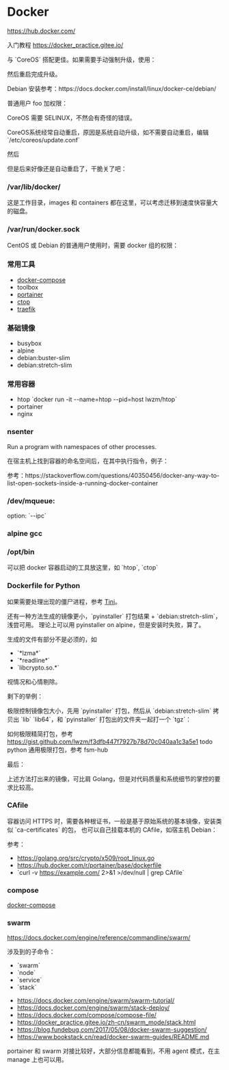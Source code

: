 = Docker =

https://hub.docker.com/

入门教程 https://docker_practice.gitee.io/

与 `CoreOS` 搭配更佳。如果需要手动强制升级，使用：

{{{sh
update_engine_client -update
}}}

然后重启完成升级。

Debian 安装参考：https://docs.docker.com/install/linux/docker-ce/debian/

{{{sh
apt update
apt install -y \
    apt-transport-https \
    ca-certificates \
    curl \
    gnupg-agent \
    software-properties-common

curl -fsSL https://download.docker.com/linux/debian/gpg | apt-key add -

add-apt-repository \
   "deb [arch=amd64] https://download.docker.com/linux/debian \
   $(lsb_release -cs) \
   stable"

apt update
apt install -y docker-ce docker-ce-cli containerd.io
}}}

普通用户 foo 加权限：

{{{sh
usermod -a -G docker foo
}}}

CoreOS 需要 SELINUX，不然会有奇怪的错误。
{{{sh
vi /etc/selinux/config 

SELINUX=permissive
SELINUXTYPE=mcs
}}}

CoreOS系统经常自动重启，原因是系统自动升级，如不需要自动重启，编辑 `/etc/coreos/update.conf`
{{{conf
REBOOT_STRATEGY=off
}}}

然后
{{{sh
systemctl restart update-engine
}}}

但是后来好像还是自动重启了，干脆关了吧：

{{{sh
systemctl stop update-engine
systemctl disable update-engine
}}}

=== /var/lib/docker/ ===

这是工作目录，images 和 containers 都在这里，可以考虑迁移到速度快容量大的磁盘。

=== /var/run/docker.sock ===

CentOS 或 Debian 的普通用户使用时，需要 docker 组的权限：
{{{sh
usermod -a -G docker YOU
}}}

=== 常用工具 ===

* [[https://docs.docker.com/compose/install/|docker-compose]]
* toolbox
* [[https://www.portainer.io/installation/|portainer]]
* [[https://github.com/bcicen/ctop|ctop]]
* [[https://traefik.io/|traefik]]

{{{sh
curl -L "https://github.com/docker/compose/releases/download/1.24.1/docker-compose-$(uname -s)-$(uname -m)" -o /usr/local/bin/docker-compose

# https://github.com/bcicen/ctop/releases
wget https://github.com/bcicen/ctop/releases/download/v0.7.2/ctop-0.7.2-linux-amd64 -O /usr/local/bin/ctop

chmod +x /usr/local/bin/*
}}}

=== 基础镜像 ===

* busybox
* alpine
* debian:buster-slim
* debian:stretch-slim

=== 常用容器 ===

* htop `docker run -it --name=htop --pid=host lwzm/htop`
* portainer
* nginx


=== nsenter ===

Run a program with namespaces of other processes.

在宿主机上找到容器的命名空间后，在其中执行指令，例子：

{{{sh
nsenter -t 30069 -u hostname

# 查看 traefik 的网络链接
nsenter -t 30069 -n netstat -ntp
}}}

参考：https://stackoverflow.com/questions/40350456/docker-any-way-to-list-open-sockets-inside-a-running-docker-container


=== /dev/mqueue: ===

option: `--ipc`

{{{sh
docker run -it --ipc=host alpine sh

docker run -it --name=main alpine sh
docker run -it --ipc=container:main alpine sh
}}}

=== alpine gcc ===

{{{sh
sed -i 's/dl-cdn.alpinelinux.org/mirrors.tuna.tsinghua.edu.cn/g' /etc/apk/repositories
apk add --no-cache gcc musl-dev
}}}


=== /opt/bin ===

可以把 docker 容器启动的工具放这里，如 `htop`, `ctop`

{{{sh
docker start -ia $(basename $0)
}}}


=== Dockerfile for Python ===

如果需要处理出现的僵尸进程，参考 [[https://github.com/krallin/tini|Tini]]。

{{{Dockerfile
FROM python:stretch as base

RUN apt-get update
RUN apt-get install -y libev-dev \
    && pip install -i https://pypi.douban.com/simple --user \
        gunicorn falcon pycrypto pyyaml requests redis pymysql psycopg2-binary pony

FROM python:slim-stretch
WORKDIR /root/
COPY --from=base /root/.local .local
COPY .gunicorn cfg.yaml *.py ./
EXPOSE 8000
ENV PATH /root/.local/bin:${PATH}
CMD [ "gunicorn", "-c", ".gunicorn", "xxx" ]
}}}

还有一种方法生成的镜像更小，`pyinstaller` 打包结果 + `debian:stretch-slim`，浅尝可用。
理论上可以用 pyinstaller on alpine，但是安装时失败，算了。

{{{sh
pyinstaller your-script.py
# or
PYTHONOPTIMIZE=2 pyinstaller -y -s your-script.py
}}}

生成的文件有部分不是必须的，如
* `*lzma*`
* `*readline*`
* `libcrypto.so.*`
视情况和心情剔除。

剩下的举例：
{{{sh
_bisect.cpython-37m-x86_64-linux-gnu.so
_blake2.cpython-37m-x86_64-linux-gnu.so
_heapq.cpython-37m-x86_64-linux-gnu.so
_md5.cpython-37m-x86_64-linux-gnu.so
_pickle.cpython-37m-x86_64-linux-gnu.so
_queue.cpython-37m-x86_64-linux-gnu.so
_random.cpython-37m-x86_64-linux-gnu.so
_sha1.cpython-37m-x86_64-linux-gnu.so
_sha256.cpython-37m-x86_64-linux-gnu.so
_sha3.cpython-37m-x86_64-linux-gnu.so
_sha512.cpython-37m-x86_64-linux-gnu.so
_struct
_struct.cpython-37m-x86_64-linux-gnu.so
base_library.zip
libpython3.7m.so
libz.so.1
math.cpython-37m-x86_64-linux-gnu.so
posix_ipc.cpython-37m-x86_64-linux-gnu.so
ts
zlib
zlib.cpython-37m-x86_64-linux-gnu.so
}}}

极限控制镜像包大小，先用 `pyinstaller` 打包，然后从 `debian:stretch-slim` 拷贝出 `lib` `lib64`，和 `pyinstaller` 打包出的文件夹一起打一个 `tgz`：

{{{sh
tar czf XXX.tgz lib* XXX
}}}

如何极限精简打包，参考 https://gist.github.com/lwzm/f3dfb447f7927b78d70c040aa1c3a5e1
todo python 通用极限打包，参考 fsm-hub

最后：

{{{Dockerfile
FROM debian:stretch-slim as base
RUN mkdir /x && cp -a /lib* /tmp /x
FROM scratch
COPY --from=base /x /
COPY /t /app
CMD /app/t
}}}

上述方法打出来的镜像，可比肩 Golang，但是对代码质量和系统细节的掌控的要求比较高。

=== CAfile ===

容器访问 HTTPS 时，需要各种根证书，一般是基于原始系统的基本镜像，安装类似 `ca-certificates` 的包，
也可以自己挂载本机的 CAfile，如宿主机 Debian：

{{{yaml
...
    volumes:
      - /etc/localtime:/etc/localtime:ro
      - /etc/ssl/certs/ca-certificates.crt:/etc/ssl/certs/ca-certificates.crt:ro
...
}}}

参考：

* https://golang.org/src/crypto/x509/root_linux.go
* https://hub.docker.com/r/portainer/base/dockerfile
* `curl -v https://example.com/ 2>&1 >/dev/null | grep CAfile` 


=== compose ===

[[docker-compose]]

=== swarm ===

https://docs.docker.com/engine/reference/commandline/swarm/

涉及到的子命令：
* `swarm`
* `node`
* `service`
* `stack`

* https://docs.docker.com/engine/swarm/swarm-tutorial/
* https://docs.docker.com/engine/swarm/stack-deploy/
* https://docs.docker.com/compose/compose-file/
* https://docker_practice.gitee.io/zh-cn/swarm_mode/stack.html
* https://blog.fundebug.com/2017/05/08/docker-swarm-suggestion/
* https://www.bookstack.cn/read/docker-swarm-guides/README.md

portainer 和 swarm 对接比较好，大部分信息都能看到，不用 agent 模式，在主 manage 上也可以用。
